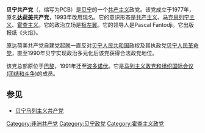 {{共产党}}
'''贝宁共产党'''（{{lang-fr|Parti Communiste du Bénin}}，缩写为PCB）是[[贝宁|贝宁]]的一个[[共产主义|共产主义]]政党。该党成立于1977年，原名'''[[达荷美共和国|达荷美]]共产党'''，1993年改用现名。它的意识形态是[[共产主义|共产主义]]、[[马克思列宁主义|马克思列宁主义]]、[[霍查主义|霍查主义]]。它的政治立场是[[极左翼|极左翼]]。它的领导人是Pascal Fantodji。它出版报纸《火焰》。

原达荷美共产党自建党起就一直反对[[贝宁人民共和国|贝宁人民共和国]]政权及其执政党[[贝宁人民革命党|贝宁人民革命党]]，直至1990年贝宁实现政治多元化后该党获得合法政党地位。

该党总部原位于[[巴黎|巴黎]]，1991年迁至[[波多诺伏|波多诺伏]]。它是[[马列主义政党和组织国际会议_(团结和斗争)|马列主义政党和组织国际会议 (团结和斗争)]]的成员。

==参见==
*[[贝宁马列主义共产党|贝宁马列主义共产党]]
{{亲阿尔巴尼亚的共产党}}
{{马列主义政党和组织国际会议 (团结和斗争)}}

[[Category:非洲共产党|Category:非洲共产党]]
[[Category:贝宁政党|Category:贝宁政党]]
[[Category:霍查主义政党|Category:霍查主义政党]]